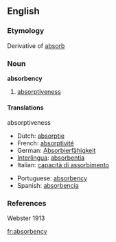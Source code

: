 ==English==
===Etymology===
Derivative of [[absorb]]
===Noun===
'''absorbency'''
# [[absorptiveness]]

====Translations====
;absorptiveness
{{top}}
*Dutch: [[absorptie]] {{f}}
*French: [[absorptivité]]
*German: [[Absorbierfähigkeit]] {{f}}
*[[Interlingua]]: [[absorbentia]]
*Italian: [[capacità di assorbimento]]
{{mid}}
*Portuguese: [[#Portuguese|absorbency]]
*Spanish: [[absorbencia]]
{{bottom}}

===References===
Webster 1913

[[fr:absorbency]]